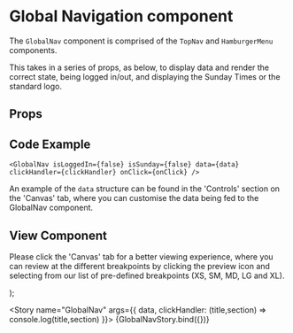 
<Meta
  title="Newskit Components/Navigation/GlobalNav"
  component={GlobalNav}
/>

# Global Navigation component
The `GlobalNav` component is comprised of the `TopNav` and `HamburgerMenu` components.

This takes in a series of props, as below, to display data and render the correct state, being logged in/out, and displaying the Sunday Times or the standard logo.

## Props
<Props of={GlobalNav} />

## Code Example
`<GlobalNav
  isLoggedIn={false}
  isSunday={false}
  data={data}
  clickHandler={clickHandler}
  onClick={onClick}
/>
`

An example of the `data` structure can be found in the 'Controls' section on the 'Canvas' tab, where you can customise the data being fed to the GlobalNav component.

## View Component
Please click the 'Canvas' tab for a better viewing experience, where you can review at the different breakpoints by clicking the preview icon and selecting from our list of pre-defined breakpoints (XS, SM, MD, LG and XL).

  <TCThemeProvider>
    <GlobalNav {...{ isLoggedIn, isSunday, data, clickHandler, onClick }} />
  </TCThemeProvider>
);

<Story 
   name="GlobalNav" 
   args={{ 
     data,
      clickHandler: (title,section) => console.log(title,section)
   }}>
  {GlobalNavStory.bind({})}
</Story>
